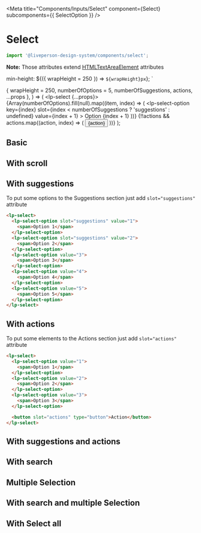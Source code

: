 


<Meta title="Components/Inputs/Select" component={Select} subcomponents={{ SelectOption }} />

# Select

```jsx
import '@liveperson-design-system/components/select';
```

<ArgsTable of={Select} />

**Note:** Those attributes extend [HTMLTextAreaElement](https://www.w3schools.com/tags/tag_select.asp) attributes

  min-height: ${({ wrapHeight = 250 }) => `${wrapHeight}px`};
`

  { wrapHeight = 250, numberOfOptions = 5, numberOfSuggestions, actions, ...props },
) => (
  <SelectWrap wrapHeight={wrapHeight}>
    <lp-select {...props}>
      {Array(numberOfOptions).fill(null).map((item, index) => (
        <lp-select-option
          key={index}
          slot={index < numberOfSuggestions ? 'suggestions' : undefined}
          value={index + 1}
        >
          <span>Option {index + 1}</span>
        </lp-select-option>
      ))}
      {!!actions && actions.map((action, index) => (
        <button key={index} slot="actions" type="button">{action}</button>
      ))}
    </lp-select>
  </SelectWrap>
);

## Basic

<Preview>
  <SelectExample />
</Preview>

<Preview light>
  <SelectExample theme="light" />
</Preview>

## With scroll

<Preview>
  <SelectExample numberOfOptions={10} numberOfSuggestions={10} />
</Preview>

## With suggestions

To put some options to the Suggestions section just add `slot="suggestions"` attribute

<Preview>
  <SelectExample numberOfSuggestions={2} />
</Preview>

```html
<lp-select>
  <lp-select-option slot="suggestions" value="1">
    <span>Option 1</span>
  </lp-select-option>
  <lp-select-option slot="suggestions" value="2">
    <span>Option 2</span>
  </lp-select-option>
  <lp-select-option value="3">
    <span>Option 3</span>
  </lp-select-option>
  <lp-select-option value="4">
    <span>Option 4</span>
  </lp-select-option>
  <lp-select-option value="5">
    <span>Option 5</span>
  </lp-select-option>
</lp-select>
```

## With actions

To put some elements to the Actions section just add `slot="actions"` attribute

<Preview>
  <SelectExample actions={['Action 1']} />
</Preview>

```html
<lp-select>
  <lp-select-option value="1">
    <span>Option 1</span>
  </lp-select-option>
  <lp-select-option value="2">
    <span>Option 2</span>
  </lp-select-option>
  <lp-select-option value="3">
    <span>Option 3</span>
  </lp-select-option>

  <button slot="actions" type="button">Action</button>
</lp-select>
```

## With suggestions and actions

<Preview>
  <SelectExample numberOfSuggestions={2} actions={['Action 1']} />
</Preview>

## With search

<Preview>
  <SelectExample search />
</Preview>

## Multiple Selection

<Preview>
  <SelectExample multiple />
</Preview>

## With search and multiple Selection

<Preview>
  <SelectExample search multiple />
</Preview>

## With Select all

<Preview>
  <SelectExample withSelectAll="Select all" multiple />
</Preview>
